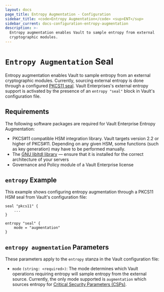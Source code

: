 ```yaml
---
layout: docs
page_title: Entropy Augmentation - Configuration
sidebar_title: <code>Entropy Augmentation</code> <sup>ENT</sup>
sidebar_current: docs-configuration-entropy-augmentation
description: >-
  Entropy augmentation enables Vault to sample entropy from external
  cryptographic modules.
---
```


# `Entropy Augmentation` Seal

  Entropy augmentation enables Vault to sample entropy from an external cryptographic modules.
  Currently, sourcing external entropy is done through a configured [PKCS11 seal](/docs/configuration/seal/pkcs11.html).
  Vault Enterprises's external entropy support is activated by the presence of an `entropy "seal"`
  block in Vault's configuration file.

## Requirements

The following software packages are required for Vault Enterprise Entropy Augmentation:

- PKCS#11 compatible HSM integration library. Vault targets version 2.2 or
  higher of PKCS#11. Depending on any given HSM, some functions (such as key
  generation) may have to be performed manually.
- The [GNU libltdl library](https://www.gnu.org/software/libtool/manual/html_node/Using-libltdl.html)
  — ensure that it is installed for the correct architecture of your servers
- Governance and Policy module of a Vault Enterprise license

## `entropy` Example

This example shows configuring entropy augmentation through a PKCS11 HSM seal from Vault's configuration
file:

```hcl
seal "pkcs11" {
    ...
}

entropy "seal" {
    mode = "augmentation"
}
```

## `entropy augmentation` Parameters

These parameters apply to the `entropy` stanza in the Vault configuration file:

- `mode` `(string: <required>)`: The mode determines which Vault operations requiring
entropy will sample entropy from the external source. Currently, the only mode supported
is `augmentation` which sources entropy for [Critical Security Parameters (CSPs)](/docs/enterprise/entropy-augmentation/index.html#Critical-Security-Parameters-(CSPs)).
